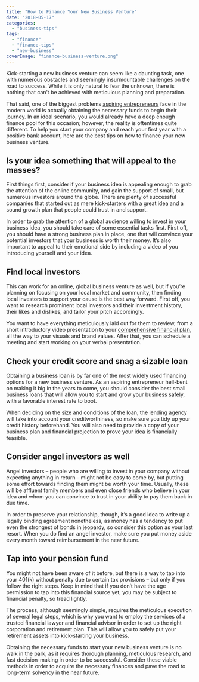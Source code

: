 ```yaml
---
title: "How to Finance Your New Business Venture"
date: "2018-05-17"
categories: 
  - "business-tips"
tags: 
  - "finance"
  - "finance-tips"
  - "new-business"
coverImage: "finance-business-venture.png"
---
```


Kick-starting a new business venture can seem like a daunting task, one with numerous obstacles and seemingly insurmountable challenges on the road to success. While it is only natural to fear the unknown, there is nothing that can’t be achieved with meticulous planning and preparation.

That said, one of the biggest problems [aspiring entrepreneurs](/pocket-guide-to-becoming-an-entrepreneur/) face in the modern world is actually obtaining the necessary funds to begin their journey. In an ideal scenario, you would already have a deep enough finance pool for this occasion; however, the reality is oftentimes quite different. To help you start your company and reach your first year with a positive bank account, here are the best tips on how to finance your new business venture.

## Is your idea something that will appeal to the masses?

First things first, consider if your business idea is appealing enough to grab the attention of the online community, and gain the support of small, but numerous investors around the globe. There are plenty of successful companies that started out as mere kick-starters with a great idea and a sound growth plan that people could trust in and support.

In order to grab the attention of a global audience willing to invest in your business idea, you should take care of some essential tasks first. First off, you should have a strong business plan in place, one that will convince your potential investors that your business is worth their money. It’s also important to appeal to their emotional side by including a video of you introducing yourself and your idea.

## Find local investors

This can work for an online, global business venture as well, but if you’re planning on focusing on your local market and community, then finding local investors to support your cause is the best way forward. First off, you want to research prominent local investors and their investment history, their likes and dislikes, and tailor your pitch accordingly.

You want to have everything meticulously laid out for them to review, from a short introductory video presentation to your [comprehensive financial plan](/how-to-become-a-financial-advisor/), all the way to your visuals and brand values. After that, you can schedule a meeting and start working on your verbal presentation.

## Check your credit score and snag a sizable loan

Obtaining a business loan is by far one of the most widely used financing options for a new business venture. As an aspiring entrepreneur hell-bent on making it big in the years to come, you should consider the best small business loans that will allow you to start and grow your business safely, with a favorable interest rate to boot.

When deciding on the size and conditions of the loan, the lending agency will take into account your creditworthiness, so make sure you tidy up your credit history beforehand. You will also need to provide a copy of your business plan and financial projection to prove your idea is financially feasible.

## Consider angel investors as well

Angel investors – people who are willing to invest in your company without expecting anything in return – might not be easy to come by, but putting some effort towards finding them might be worth your time. Usually, these will be affluent family members and even close friends who believe in your idea and whom you can convince to trust in your ability to pay them back in due time.

In order to preserve your relationship, though, it’s a good idea to write up a legally binding agreement nonetheless, as money has a tendency to put even the strongest of bonds in jeopardy, so consider this option as your last resort. When you do find an angel investor, make sure you put money aside every month toward reimbursement in the near future.

## Tap into your pension fund

You might not have been aware of it before, but there is a way to tap into your 401(k) without penalty due to certain tax provisions – but only if you follow the right steps. Keep in mind that if you don’t have the age permission to tap into this financial source yet, you may be subject to financial penalty, so tread lightly.

The process, although seemingly simple, requires the meticulous execution of several legal steps, which is why you want to employ the services of a trusted financial lawyer and financial advisor in order to set up the right corporation and retirement plan. This will allow you to safely put your retirement assets into kick-starting your business.

Obtaining the necessary funds to start your new business venture is no walk in the park, as it requires thorough planning, meticulous research, and fast decision-making in order to be successful. Consider these viable methods in order to acquire the necessary finances and pave the road to long-term solvency in the near future.
